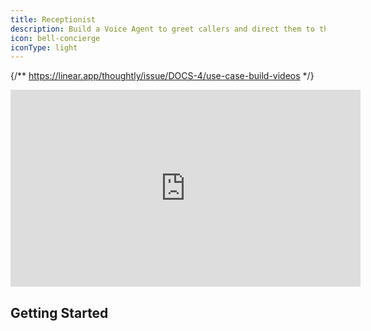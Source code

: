 ```yaml
---
title: Receptionist
description: Build a Voice Agent to greet callers and direct them to the right department
icon: bell-concierge
iconType: light
---
```


{/** https://linear.app/thoughtly/issue/DOCS-4/use-case-build-videos */}

<Frame caption="Building a Receptionist Voice Agent">
    <iframe
        width="560"
        height="315"
        src="https://www.youtube.com/embed/KzHVSHHe8ss"
        title="YouTube video player"
        frameborder="0"
        allow="accelerometer; autoplay; clipboard-write; encrypted-media; gyroscope; picture-in-picture"
        allowfullscreen
        style={{ borderRadius: 10 }}
    ></iframe>
</Frame>

## Getting Started
